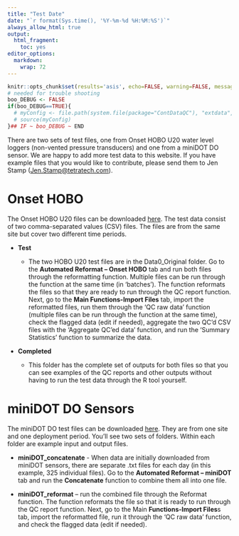 ```yaml
---
title: "Test Date"
date: "`r format(Sys.time(), '%Y-%m-%d %H:%M:%S')`"
always_allow_html: true
output:
  html_fragment:
    toc: yes
editor_options: 
  markdown: 
    wrap: 72
---
```


```r
knitr::opts_chunk$set(results='asis', echo=FALSE, warning=FALSE, message = FALSE)
# needed for trouble shooting
boo_DEBUG <- FALSE
if(boo_DEBUG==TRUE){
  # myConfig <- file.path(system.file(package="ContDataQC"), "extdata", "config.ORIG.R")
  # source(myConfig)
}## IF ~ boo_DEBUG ~ END
```

There are two sets of test files, one from Onset HOBO U20 water level loggers (non-vented pressure transducers) and one from a miniDOT DO sensor. We are happy to add more test data to this website. If you have example files that you would like to contribute, please send them to Jen Stamp ([Jen.Stamp\@tetratech.com](mailto:Jen.Stamp@tetratech.com){.email}).

# Onset HOBO
The Onset HOBO U20 files can be downloaded [here](TestData_HOBOU20_20220822.zip).
The test data consist of two comma-separated values (CSV) files. The files are from the same site but cover two different time periods. 

* **Test**

  + The two HOBO U20 test files are in the Data0_Original folder. Go to the **Automated Reformat – Onset HOBO** tab and run both files through the reformatting function. Multiple files can be run through the function at the same time (in ‘batches’). The function reformats the files so that they are ready to run through the QC report function. Next, go to the **Main Functions-Import Files** tab, import the reformatted files, run them through the ‘QC raw data’ function (multiple files can be run through the function at the same time), check the flagged data (edit if needed),  aggregate the two QC’d CSV files with the ‘Aggregate QC’ed data’ function, and run the ‘Summary Statistics’ function to summarize the data. 
  
* **Completed**

    + This folder has the complete set of outputs for both files so that you can see examples of the QC reports and other outputs without having to run the test data through the R tool yourself. 

# miniDOT DO Sensors

The miniDOT DO test files can be downloaded [here](TestData_miniDOT.zip).
They are from one site and one deployment period.
You’ll see two sets of folders. Within each folder are example input and output files.

* **miniDOT_concatenate** - When data are initially downloaded from miniDOT sensors, there are separate .txt files for each day (in this example, 325 individual files). Go to the **Automated Reformat – miniDOT** tab and run the **Concatenate** function to combine them all into one file. 

*	**miniDOT_reformat** – run the combined file through the Reformat function. The function reformats the file so that it is ready to run through the QC report function. Next, go to the Main **Functions-Import Files**s tab, import the reformatted file, run it through the ‘QC raw data’ function, and check the flagged data (edit if needed).
